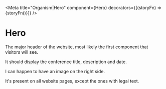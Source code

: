 
<Meta 
title="Organism|Hero" 
component={Hero} 
decorators={[(storyFn) => <ThemeProvider theme={defaultTheme}>{storyFn()}</ThemeProvider>]}
/>

# Hero

The major header of the website, most likely the first component that visitors will see.

It should display the conference title, description and date.

I can happen to have an image on the right side.

It's present on all website pages, except the ones with legal text.

<Preview>
  <Story name="default">
    <Hero 
      title={text('title', 'Conference Name')} 
      description={text('description', 'A conference for every React developer where women take the stage' )}
      date={text('date', 'London, UK. May 2009')}
      variant={select('variant', Variants, Variants.Dark)}
    />
  </Story>
</Preview>
